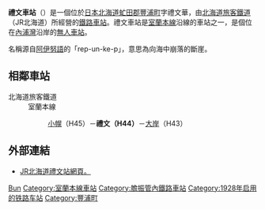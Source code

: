 {{unreferenced|time=2018-09-25T01:23:48+00:00}}
{{noteTA
|1=zh-hans:礼文站; zh-hk:禮文站; zh-tw:禮文車站}}
{{日本車站資訊
|公司色     = #2cb431
|站名       = 禮文站
|圖片       = JR Muroran-Main-Line Rebun Station building.jpg
|pxl        = 
|圖片說明   = 禮文站站房（攝於2017年9月）
|日文原名   = 礼文
|平假名     = れぶん
|羅馬拼音   = Rebun
|電報略號   = レン
|車站編號   = {{車站編號c|#0072bc|H44}}
|所屬公司   = [[北海道旅客鐵道|北海道旅客鐵道]]（JR北海道）
|所在地     = [[北海道|北海道]][[虻田郡|虻田郡]][[豐浦町|豐浦町]]字禮文華
|啟用年月日 = 1928年（[[昭和|昭和]]3年）9月10日
|車站構造   = [[地面車站|地面車站]]
|月台配置   = 2面3線
|乘客人數 = 6
|上下車人次 = 
|統計年度   = 2012年
|所屬路線   = {{Color|#0072bc|■}} [[室蘭本線|室蘭本線]]
|前一站     = H45 [[小幌站|小幌]]
|前一站距離 = 6.1
|後一站距離 = 4.1
|後一站     = [[大岸站|大岸]] H43
|距離       = 23.6
|起站       = [[長萬部站|長萬部]]
|備註       = [[無人站|無人站]]
}}
'''禮文車站'''（{{jpn|j=礼文駅|hg=れぶんえき|rm=Rebun eki|f=y}}）是一個位於[[日本|日本]][[北海道|北海道]][[虻田郡|虻田郡]][[豐浦町|豐浦町]]字禮文華，由[[北海道旅客鐵道|北海道旅客鐵道]]（JR北海道）所經營的[[鐵路車站|鐵路車站]]。禮文車站是[[室蘭本線|室蘭本線]]沿線的車站之一，是個位在[[內浦灣|內浦灣]]沿岸的[[無人車站|無人車站]]。

名稱源自[[阿伊努語|阿伊努語]]的「rep-un-ke-p」，意思為向海中崩落的斷崖。

== 相鄰車站 ==
; 北海道旅客鐵道
: 室蘭本線
:: [[小幌站|小幌]]（H45）－'''禮文（H44）'''－[[大岸站|大岸]]（H43）

==外部連結==
* [https://www.jrhokkaido.co.jp/network/station/station.html#4310 JR北海道禮文站網頁。]{{ja}}
{{commonscat|Rebun Station}}

{{japan-rail-stub}}
{{鐵路車站小作品}}
{{室蘭本線1}}
{{DEFAULTSORT:Rebun}}
[[Category:日本鐵路車站_Re|Bun]]
[[Category:室蘭本線車站|Category:室蘭本線車站]]
[[Category:膽振管內鐵路車站|Category:膽振管內鐵路車站]]
[[Category:1928年启用的铁路车站|Category:1928年启用的铁路车站]]
[[Category:豐浦町|Category:豐浦町]]
